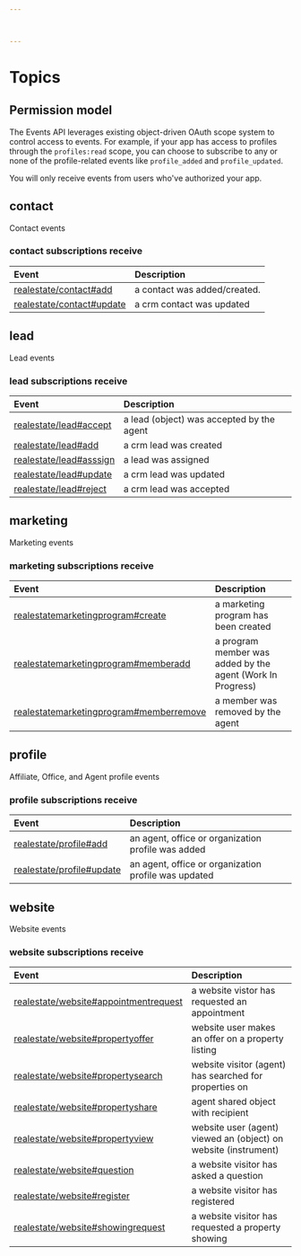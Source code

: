 ```yaml
---



---
```

# Topics

## Permission model

The Events API leverages existing object-driven OAuth scope system to
control access to events. For example, if your app has access to profiles
through the `profiles:read` scope, you can choose to subscribe to any or
none of the profile-related events like `profile_added` and
`profile_updated`.

You will only receive events from users who've authorized your app.


## contact


Contact events


### contact subscriptions receive

| Event | Description |
| :---- | :---------- |
| [realestate/contact#add](#add) | a contact was added/created. |
| [realestate/contact#update](#update) | a crm contact was updated |
## 



## lead


Lead events


### lead subscriptions receive

| Event | Description |
| :---- | :---------- |
| [realestate/lead#accept](#accept) | a lead (object) was accepted by the agent |
| [realestate/lead#add](#add) | a crm lead was created |
| [realestate/lead#asssign](#asssign) | a lead was assigned |
| [realestate/lead#update](#update) | a crm lead was updated |
| [realestate/lead#reject](#reject) | a crm lead was accepted |
## 



## marketing


Marketing events


### marketing subscriptions receive

| Event | Description |
| :---- | :---------- |
| [realestatemarketingprogram#create](#marketingprogram#create) | a marketing program has been created |
| [realestatemarketingprogram#memberadd](#marketingprogram#memberadd) | a program member was added by the agent (Work In Progress) |
| [realestatemarketingprogram#memberremove](#marketingprogram#memberremove) | a member was removed by the agent |
## 



## profile


Affiliate, Office, and Agent profile events


### profile subscriptions receive

| Event | Description |
| :---- | :---------- |
| [realestate/profile#add](#add) | an agent, office or organization profile was added |
| [realestate/profile#update](#update) | an agent, office or organization profile was updated |
## 



## website


Website events


### website subscriptions receive

| Event | Description |
| :---- | :---------- |
| [realestate/website#appointmentrequest](#appointmentrequest) | a website vistor has requested an appointment |
| [realestate/website#propertyoffer](#propertyoffer) | website user makes an offer on a property listing |
| [realestate/website#propertysearch](#propertysearch) | website visitor (agent) has searched for properties on |
| [realestate/website#propertyshare](#propertyshare) | agent shared object with recipient |
| [realestate/website#propertyview](#propertyview) | website user (agent) viewed an (object) on website (instrument) |
| [realestate/website#question](#question) | a website visitor has asked a question |
| [realestate/website#register](#register) | a website visitor has registered |
| [realestate/website#showingrequest](#showingrequest) | a website visitor has requested a property showing |
## 



